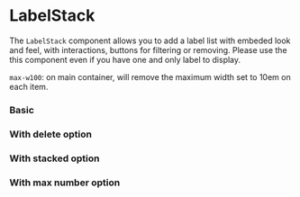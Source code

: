 
# LabelStack

The `LabelStack` component allows you to add a label list with embeded look and feel, with interactions, buttons for filtering or removing. Please use the this component even if you have one and only label to display.

`max-w100`: on main container, will remove the maximum width set to 10em on each item.

### Basic

<Canvas>
    <Story id="to-update-labelstack--basic" />
</Canvas>

### With delete option

<Canvas>
    <Story id="to-update-labelstack--with-delete" />
</Canvas>

### With stacked option

<Canvas>
    <Story id="to-update-labelstack--stacked" />
</Canvas>

### With max number option

<Canvas>
    <Story id="to-update-labelstack--max" />
</Canvas>

<ArgsTable of={LabelStack} />
